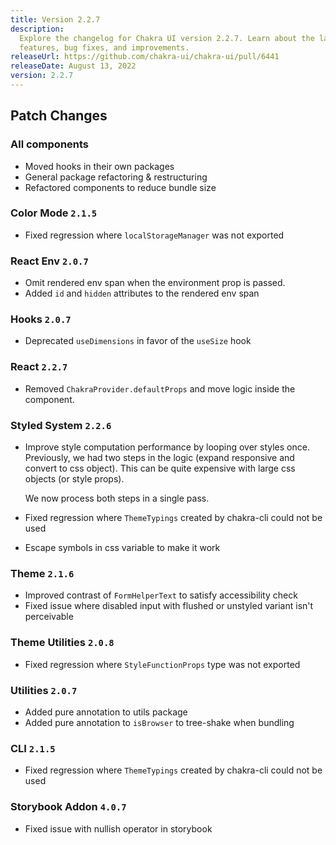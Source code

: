 ```yaml
---
title: Version 2.2.7
description:
  Explore the changelog for Chakra UI version 2.2.7. Learn about the latest
  features, bug fixes, and improvements.
releaseUrl: https://github.com/chakra-ui/chakra-ui/pull/6441
releaseDate: August 13, 2022
version: 2.2.7
---
```


## Patch Changes

### All components

- Moved hooks in their own packages
- General package refactoring & restructuring
- Refactored components to reduce bundle size

### Color Mode `2.1.5`

- Fixed regression where `localStorageManager` was not exported

### React Env `2.0.7`

- Omit rendered env span when the environment prop is passed.
- Added `id` and `hidden` attributes to the rendered env span

### Hooks `2.0.7`

- Deprecated `useDimensions` in favor of the `useSize` hook

### React `2.2.7`

- Removed `ChakraProvider.defaultProps` and move logic inside the component.

### Styled System `2.2.6`

- Improve style computation performance by looping over styles once. Previously,
  we had two steps in the logic (expand responsive and convert to css object).
  This can be quite expensive with large css objects (or style props).

  We now process both steps in a single pass.

- Fixed regression where `ThemeTypings` created by chakra-cli could not be used
- Escape symbols in css variable to make it work

### Theme `2.1.6`

- Improved contrast of `FormHelperText` to satisfy accessibility check
- Fixed issue where disabled input with flushed or unstyled variant isn't
  perceivable

### Theme Utilities `2.0.8`

- Fixed regression where `StyleFunctionProps` type was not exported

### Utilities `2.0.7`

- Added pure annotation to utils package
- Added pure annotation to `isBrowser` to tree-shake when bundling

### CLI `2.1.5`

- Fixed regression where `ThemeTypings` created by chakra-cli could not be used

### Storybook Addon `4.0.7`

- Fixed issue with nullish operator in storybook
